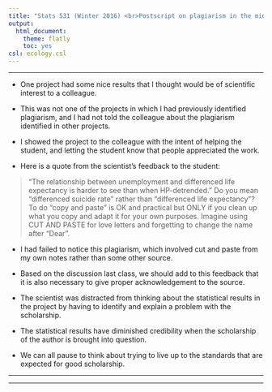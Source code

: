 ```yaml
---
title: "Stats 531 (Winter 2016) <br>Postscript on plagiarism in the midterm project"
output:
  html_document:
    theme: flatly
    toc: yes
csl: ecology.csl
---
```


------

* One project had some nice results that I thought would be of scientific interest to a colleague. 

* This was not one of the projects in which I had previously identified plagiarism, and I had not told the colleague about the plagiarism identified in other projects.

* I showed the project to the colleague with the intent of helping the student, and letting the student know that people appreciated the work.

* Here is a quote from the scientist's feedback to the student:

> "The relationship between unemployment and differenced life expectancy is harder to see than when HP-detrended." Do you mean "differenced suicide rate" rather than "differenced life expectancy"? To do "copy and paste" is OK and practical but ONLY if you clean up what you copy and adapt it for your own purposes. Imagine using CUT AND PASTE for love letters and forgetting to change the name after "Dear".

* I had failed to notice this plagiarism, which involved cut and paste from my own notes rather than some other source.

* Based on the discussion last class, we should add to this feedback that it is also necessary to give proper acknowledgement to the source. 

* The scientist was distracted from thinking about the statistical results in the project by having to identify and explain a problem with the scholarship. 

* The statistical results have diminished credibility when the scholarship of the author is brought into question.

* We can all pause to think about trying to live up to the standards that are expected for good scholarship.


--------

-------

 

